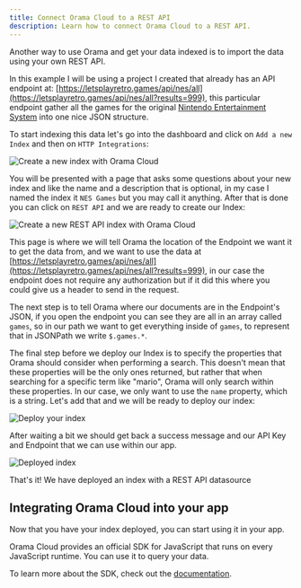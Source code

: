 ```yaml
---
title: Connect Orama Cloud to a REST API
description: Learn how to connect Orama Cloud to a REST API.
---
```


Another way to use Orama and get your data indexed is to import the data using your own REST API.

In this example I will be using a project I created that already has an API endpoint at: [https://letsplayretro.games/api/nes/all](https://letsplayretro.games/api/nes/all?results=999), this particular endpoint gather all the games for the original [Nintendo Entertainment System](https://en.wikipedia.org/wiki/Nintendo_Entertainment_System) into one nice JSON structure.

To start indexing this data let's go into the dashboard and click on `Add a new Index` and then on `HTTP Integrations`:

<img
  src='/cloud/guides/rest/1.png'
  alt='Create a new index with Orama Cloud'
/>

You will be presented with a page that asks some questions about your new index and like the name and a description that is optional, in my case I named the index it `NES Games` but you may call it anything.
After that is done you can click on `REST API` and we are ready to create our Index:

<img
  src='/cloud/guides/rest/2.png'
  alt='Create a new REST API index with Orama Cloud'
/>

This page is where we will tell Orama the location of the Endpoint we want it to get the data from, and we want to use the data at [https://letsplayretro.games/api/nes/all](https://letsplayretro.games/api/nes/all?results=999), in our case the endpoint does not require any authorization but if it did this where you could give us a header to send in the request.

The next step is to tell Orama where our documents are in the Endpoint's JSON, if you open the endpoint you can see they are all in an array called `games`, so in our path we want to get everything inside of `games`, to represent that in JSONPath we write `$.games.*`.

The final step before we deploy our Index is to specify the properties that Orama should consider when performing a search.
This doesn't mean that these properties will be the only ones returned, but rather that when searching for a specific term like "mario", Orama will only search within these properties.
In our case, we only want to use the `name` property, which is a string. Let's add that and we will be ready to deploy our index:

<img
  src='/cloud/guides/rest/3.png'
  alt='Deploy your index'
/>

After waiting a bit we should get back a success message and our API Key and Endpoint that we can use within our app.

<img
  src='/cloud/guides/rest/4.png'
  alt='Deployed index'
/>

That's it! We have deployed an index with a REST API datasource

## Integrating Orama Cloud into your app

Now that you have your index deployed, you can start using it in your app.

Orama Cloud provides an official SDK for JavaScript that runs on every JavaScript runtime. You can use it to query your data.

To learn more about the SDK, check out the [documentation](/cloud/integrating-orama-cloud/javascript-sdk).
